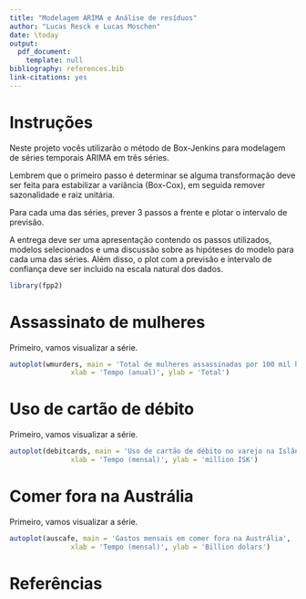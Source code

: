 ```yaml
---
title: "Modelagem ARIMA e Análise de resíduos"
author: "Lucas Resck e Lucas Moschen"
date: \today
output:
  pdf_document:
    template: null
bibliography: references.bib
link-citations: yes
---
```


# Instruções

Neste projeto vocês utilizarão o método de Box-Jenkins para modelagem de séries temporais ARIMA em três séries.

Lembrem que o primeiro passo é determinar se alguma transformação deve ser feita para estabilizar a variância (Box-Cox), em seguida remover sazonalidade e raiz unitária.

Para cada uma das séries, prever 3 passos a frente e plotar o intervalo de previsão.

A entrega deve ser uma apresentação contendo os passos utilizados, modelos selecionados e uma discussão sobre as hipóteses do modelo para cada uma das séries. Além disso, o plot com a previsão e intervalo de confiança deve ser incluido na escala natural dos dados.

```r
library(fpp2)
```

# Assassinato de mulheres

Primeiro, vamos visualizar a série. 

```r
autoplot(wmurders, main = 'Total de mulheres assassinadas por 100 mil habitantes',
               xlab = 'Tempo (anual)', ylab = 'Total')
```

# Uso de cartão de débito

Primeiro, vamos visualizar a série. 

```r
autoplot(debitcards, main = 'Uso de cartão de débito no varejo na Islândia',
               xlab = 'Tempo (mensal)', ylab = 'million ISK')
```

# Comer fora na Austrália

Primeiro, vamos visualizar a série. 

```r
autoplot(auscafe, main = 'Gastos mensais em comer fora na Austrália',
               xlab = 'Tempo (mensal)', ylab = 'Billion dolars')
```

# Referências
